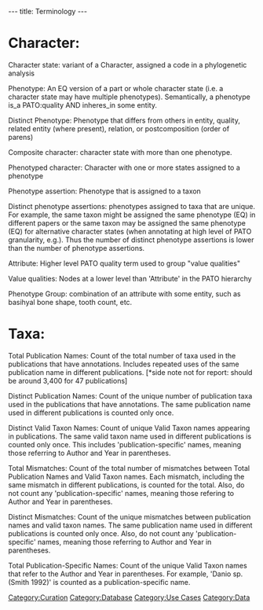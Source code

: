 ---
title: Terminology
---

= Character: =

Character state: variant of a Character, assigned a code in a phylogenetic analysis

Phenotype: An EQ version of a part or whole character state (i.e. a character state may have multiple phenotypes).  Semantically, a phenotype is_a PATO:quality AND inheres_in some entity.

Distinct Phenotype: Phenotype that differs from others in entity, quality, related entity (where present), relation, or postcomposition (order of parens)

Composite character: character state with more than one phenotype.

Phenotyped character: Character with one or more states assigned to a phenotype

Phenotype assertion: Phenotype that is assigned to a taxon

Distinct phenotype assertions: phenotypes assigned to taxa that are unique.  For example, the same taxon might be assigned the same phenotype (EQ) in different papers or the same taxon may be assigned the same phenotype (EQ) for alternative character states (when annotating at high level of PATO granularity, e.g.).  Thus the number of distinct phenotype assertions is lower than the number of phenotype assertions.

Attribute: Higher level PATO quality term used to group "value qualities"

Value qualities: Nodes at a lower level than 'Attribute' in the PATO hierarchy

Phenotype Group: combination of an attribute with some entity, such as basihyal bone shape, tooth count, etc.

= Taxa: =

Total Publication Names:  Count of the total number of taxa used in the publications that have annotations.  Includes repeated uses of the same publication name in different publications.
[*side note not for report: should be around 3,400 for 47 publications]

Distinct Publication Names: Count of the unique number of publication taxa used in the publications that have annotations.  The same publication name used in different publications is counted only once.

Distinct Valid Taxon Names: Count of unique Valid Taxon names appearing in publications. The same valid taxon name used in different publications is counted only once.  This includes 'publication-specific' names, meaning those referring to Author and Year in parentheses.

Total Mismatches: Count of the total number of mismatches between Total Publication Names and Valid Taxon names.  Each mismatch, including the same mismatch in different publications, is counted for the total. Also, do not count any 'publication-specific' names, meaning those refering to Author and Year in parentheses.

Distinct Mismatches: Count of the unique mismatches between publication names and valid taxon names.  The same publication name used in different publications is counted only once.  Also, do not count any 'publication-specific' names, meaning those referring to Author and Year in parentheses.

Total Publication-Specific Names: Count of the unique Valid Taxon names that refer to the Author and Year in parentheses.  For example, 'Danio sp. (Smith 1992)' is counted as a publication-specific name.

[[Category:Curation]]
[[Category:Database]]
[[Category:Use Cases]]
[[Category:Data]]
